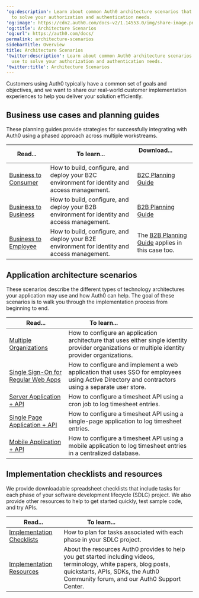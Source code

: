 ---
'og:description': Learn about common Auth0 architecture scenarios that you can use
  to solve your authorization and authentication needs.
'og:image': https://cdn2.auth0.com/docs-v2/1.14553.0/img/share-image.png
'og:title': Architecture Scenarios
'og:url': https://auth0.com/docs/
permalink: architecture-scenarios
sidebarTitle: Overview
title: Architecture Scenarios
'twitter:description': Learn about common Auth0 architecture scenarios that you can
  use to solve your authorization and authentication needs.
'twitter:title': Architecture Scenarios
---
Customers using Auth0 typically have a common set of goals and objectives, and we want to share our real-world customer implementation experiences to help you deliver your solution efficiently.

## Business use cases and planning guides

These planning guides provide strategies for successfully integrating with Auth0 using a phased approach across multiple workstreams.

<table class="table"><thead>
<tr>
<th><strong>Read...</strong></th>
<th><strong>To learn...</strong></th>
<th><strong>Download...</strong>                     </th>
</tr>
</thead>
<tbody>
<tr>
<td><a href="/docs/get-started/architecture-scenarios/business-to-consumer">Business to Consumer</a></td>
<td>How to build, configure, and deploy your B2C environment for identity and access management.</td>
<td><a href="https://assets.ctfassets.net/cdy7uua7fh8z/3er1aEQ7Ul0q3c9leJWczR/b1f18b4c16abb7e78b01e4eb2b52bb8e/B2C_Project_Planning.pdf">B2C Planning Guide</a></td>
</tr>
<tr>
<td><a href="/docs/get-started/architecture-scenarios/business-to-business">Business to Business</a></td>
<td>How to build, configure, and deploy your B2B environment for identity and access management.</td>
<td><a href="https://assets.ctfassets.net/cdy7uua7fh8z/63F0WOPJdVzsPMxV1Xvp8x/7a329487c5e890d8e820f6a48983b46a/B2B_Project_Planning.pdf">B2B Planning Guide</a></td>
</tr>
<tr>
<td><a href="/docs/get-started/architecture-scenarios/b2e">Business to Employee</a></td>
<td>How to build, configure, and deploy your B2E environment for identity and access management.</td>
<td>The <a href="https://assets.ctfassets.net/cdy7uua7fh8z/63F0WOPJdVzsPMxV1Xvp8x/7a329487c5e890d8e820f6a48983b46a/B2B_Project_Planning.pdf">B2B Planning Guide</a> applies in this case too.</td>
</tr>
</tbody>
</table>

## Application architecture scenarios

These scenarios describe the different types of technology architectures your application may use and how Auth0 can help. The goal of these scenarios is to walk you through the implementation process from beginning to end.

<table class="table"><thead>
<tr>
<th><strong>Read...</strong></th>
<th><strong>To learn...</strong>                                </th>
</tr>
</thead>
<tbody>
<tr>
<td><a href="/docs/get-started/architecture-scenarios/multiple-organization-architecture">Multiple Organizations</a></td>
<td>How to configure an application architecture that uses either single identity provider organizations or multiple identity provider organizations.</td>
</tr>
<tr>
<td><a href="/docs/get-started/architecture-scenarios/sso-for-regular-web-apps">Single Sign-On for Regular Web Apps</a></td>
<td>How to configure and implement a web application that uses SSO for  employees using Active Directory and contractors using a separate user store.</td>
</tr>
<tr>
<td><a href="/docs/get-started/architecture-scenarios/server-application-api">Server Application + API</a></td>
<td>How to configure a timesheet API using a cron job to log timesheet entries.</td>
</tr>
<tr>
<td><a href="/docs/get-started/architecture-scenarios/spa-api">Single Page Application + API</a></td>
<td>How to configure a timesheet API using a single-page application to log timesheet entries.</td>
</tr>
<tr>
<td><a href="/docs/get-started/architecture-scenarios/mobile-api">Mobile Application + API</a></td>
<td>How to configure a timesheet API using a mobile application to log timesheet entries in a centralized database.</td>
</tr>
</tbody>
</table>

## Implementation checklists and resources

We provide downloadable spreadsheet checklists that include tasks for each phase of your software development lifecycle (SDLC) project. We also provide other resources to help to get started quickly, test sample code, and try APIs.

<table class="table"><thead>
<tr>
<th><strong>Read...</strong></th>
<th><strong>To learn...</strong>                                </th>
</tr>
</thead>
<tbody>
<tr>
<td><a href="/docs/get-started/architecture-scenarios/checklists">Implementation Checklists</a></td>
<td>How to plan for tasks associated with each phase in your SDLC project.</td>
</tr>
<tr>
<td><a href="/docs/get-started/architecture-scenarios/implementation-resources">Implementation Resources</a></td>
<td>About the resources Auth0 provides to help you get started including videos, terminology, white papers, blog posts, quickstarts, APIs, SDKs, the Auth0 Community forum, and our Auth0 Support Center.</td>
</tr>
</tbody>
</table>